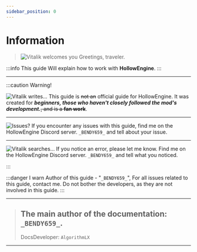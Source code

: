 ```yaml
---
sidebar_position: 0
---
```


# Information

> ![Vitalik welcomes you](.resourses/Vitalik_Hello.gif) Greetings, traveler.

:::info This guide
Will explain how to work with **HollowEngine**.
:::

***

:::caution Warning!

![Vitalik writes...](.resourses/Vitalik_Pinding.gif) This guide is ~~not an~~ official guide for HollowEngine. It was created for _**beginners, those who haven't closely followed the mod's development.**_~~, and is a **fan work**~~.

***

![Issues?](.resourses/Vitalik_Hmm.gif) If you encounter any issues with this guide, find me on the HollowEngine Discord server. `_BENDY659_` and tell about your issue.

***

![Vitalik searches...](.resourses/Vitalik_Search.gif) If you notice an error, please let me know. Find me on the HollowEngine Discord server. `_BENDY659_` and tell what you noticed.

:::

:::danger I warn
 Author of this guide - "`_BENDY659_`", For all issues related to this guide, contact me. Do not bother the developers, as they are not involved in this guide.
:::

---

> The main author of the documentation: `_BENDY659_`.
> ---
> DocsDeveloper: `AlgorithmLX`

---
